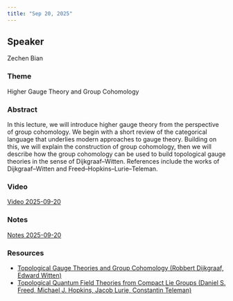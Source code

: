 ```yaml
---
title: "Sep 20, 2025"
---
```


## Speaker
Zechen Bian

### Theme
Higher Gauge Theory and Group Cohomology

### Abstract
In this lecture, we will introduce higher gauge theory from the perspective of group cohomology. We begin with a short review of the categorical language that underlies modern approaches to gauge theory. Building on this, we will explain the construction of group cohomology, then we will describe how the group cohomology can be used to build topological gauge theories in the sense of Dijkgraaf–Witten. References include the works of Dijkgraaf–Witten and Freed–Hopkins–Lurie–Teleman.

### Video  
[Video 2025-09-20](https://drive.google.com/file/d/1-dRoVO8LTkBAPMo-QTvjR78BBV_tKzCT/view?usp=sharing)

### Notes  
[Notes 2025-09-20](https://drive.google.com/file/d/1lAgKWYtkA15E87FISo_vNuJUwjzCc6g0/view?usp=sharing)

### Resources  
- [Topological Gauge Theories and Group Cohomology (Robbert Dijkgraaf, Edward Witten)](https://drive.google.com/file/d/1bmLftmk9ufierJpH9IjHpEWR4upGp2dM/view?usp=sharing)
- [Topological Quantum Field Theories from Compact Lie Groups (Daniel S. Freed, Michael J. Hopkins, Jacob Lurie, Constantin Teleman)](https://drive.google.com/file/d/1DTjt2dJBP9reR0RuPPBo8NBHDQCKYfeH/view?usp=sharing)